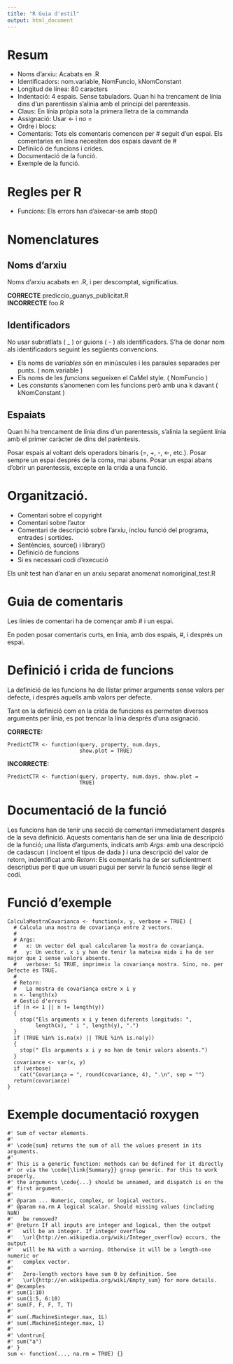 ```yaml
---
title: "R Guia d'estil"
output: html_document
---
```


# Resum 

* Noms d'arxiu: Acabats en .R
* Identificadors: nom.variable, NomFuncio, kNomConstant
* Longitud de línea: 80 caracters
* Indentació: 4 espais. Sense tabuladors. Quan hi ha trencament de línia dins d'un parentissin s'alinia amb el principi del parentessis.
* Claus: En línia pròpia sota la primera lletra de la commanda
* Assignació: Usar <- i no =
* Ordre i blocs:
+ Comentaris: Tots els comentaris comencen per # seguit d'un espai. Els comentaries en linea necesiten dos espais davant de #
+ Definiicó de funcions i crides.
+ Documentació de la funció.
+ Exemple de la funció.

# Regles per R
* Funcions: Els errors han d'aixecar-se amb stop()

# Nomenclatures

## Noms d'arxiu

Noms d'arxiu acabats en .R, i per descomptat, significatius.

__CORRECTE__ prediccio_guanys_publicitat.R  
__INCORRECTE__ foo.R

## Identificadors

No usar subratllats ( _ ) or guions ( - ) als identificadors. S'ha de donar nom als identificadors seguint les següents convencions.

* Els noms de _variables_ són en minúscules i les paraules separades per punts. ( nom.variable )
* Els noms de les _funcions_ segueixen el CaMel style. ( NomFuncio )
* Les _constants_ s'anomenen com les funcions però amb una k davant ( kNomConstant )


## Espaiats

Quan hi ha trencament de línia dins d'un parentessis, s'alinia la següent línia amb el primer caràcter de dins del parèntesis.

Posar espais al voltant dels operadors binaris (=, +, -, <-, etc.).
Posar sempre un espai després de la coma, mai abans.
Posar un espai abans d'obrir un parentessis, excepte en la crida a una funció.

# Organització. 

* Comentari sobre el copyright
* Comentari sobre l'autor
* Comentari de descripció sobre l'arxiu, inclou funció del programa, entrades i sortides.
* Sentències, source() i library()
* Definició de funcions
* Si es necessari codi d'execució

Els unit test han d'anar en un arxiu separat anomenat nomoriginal_test.R

# Guia de comentaris

Les línies de comentari ha de començar amb # i un espai.

En poden posar comentaris curts, en linia, amb dos espais, #, i després un espai.

# Definició i crida de funcions

La definició de les funcions ha de llistar primer arguments sense valors per defecte, i després aquells amb valors per defecte.

Tant en la definició com en la crida de funcions es permeten diversos arguments per línia, es pot trencar la línia després d'una asignació.

__CORRECTE:__ 
```
PredictCTR <- function(query, property, num.days,
                       show.plot = TRUE)
```
__INCORRECTE:__
```
PredictCTR <- function(query, property, num.days, show.plot =
                       TRUE)
```

# Documentació de la funció

Les funcions han de tenir una secció de comentari immediatament després de la seva definició. Aquests comentaris han de ser una línia de descripció de la funció; una llista d'arguments, indicats amb _Args:_ amb una descripció de cadascun ( incloent el tipus de dada ) i una descripció del valor de retorn, indentificat amb _Retorn:_
Els comentaris ha de ser suficientment descriptius per tl que un usuari pugui per servir la funció sense llegir el codi.

# Funció d'exemple

````
CalculaMostraCovarianca <- function(x, y, verbose = TRUE) {
  # Calcula una mostra de covariança entre 2 vectors.
  #
  # Args:
  #   x: Un vector del qual calcularem la mostra de covariança.
  #   y: Un vector. x i y han de tenir la mateixa mida i ha de ser major que 1 sense valors absents.
  #   verbose: Si TRUE, imprimeix la covariança mostra. Sino, no. per Defecte és TRUE.
  #
  # Retorn:
  #   La mostra de covariança entre x i y 
  n <- length(x)
  # Gestió d'errors
  if (n <= 1 || n != length(y)) 
  {
    stop("Els arguments x i y tenen diferents longituds: ",
         length(x), " i ", length(y), ".")
  }
  if (TRUE %in% is.na(x) || TRUE %in% is.na(y)) 
  {
    stop(" Els arguments x i y no han de tenir valors absents.")
  }
  covariance <- var(x, y)
  if (verbose)
    cat("Covariança = ", round(covariance, 4), ".\n", sep = "")
  return(covariance)
}

````

# Exemple documentació roxygen

````
#' Sum of vector elements.
#'
#' \code{sum} returns the sum of all the values present in its arguments.
#'
#' This is a generic function: methods can be defined for it directly
#' or via the \code{\link{Summary}} group generic. For this to work properly,
#' the arguments \code{...} should be unnamed, and dispatch is on the
#' first argument.
#'
#' @param ... Numeric, complex, or logical vectors.
#' @param na.rm A logical scalar. Should missing values (including NaN)
#'   be removed?
#' @return If all inputs are integer and logical, then the output
#'   will be an integer. If integer overflow
#'   \url{http://en.wikipedia.org/wiki/Integer_overflow} occurs, the output
#'   will be NA with a warning. Otherwise it will be a length-one numeric or
#'   complex vector.
#'
#'   Zero-length vectors have sum 0 by definition. See
#'   \url{http://en.wikipedia.org/wiki/Empty_sum} for more details.
#' @examples
#' sum(1:10)
#' sum(1:5, 6:10)
#' sum(F, F, F, T, T)
#'
#' sum(.Machine$integer.max, 1L)
#' sum(.Machine$integer.max, 1)
#'
#' \dontrun{
#' sum("a")
#' }
sum <- function(..., na.rm = TRUE) {}

````